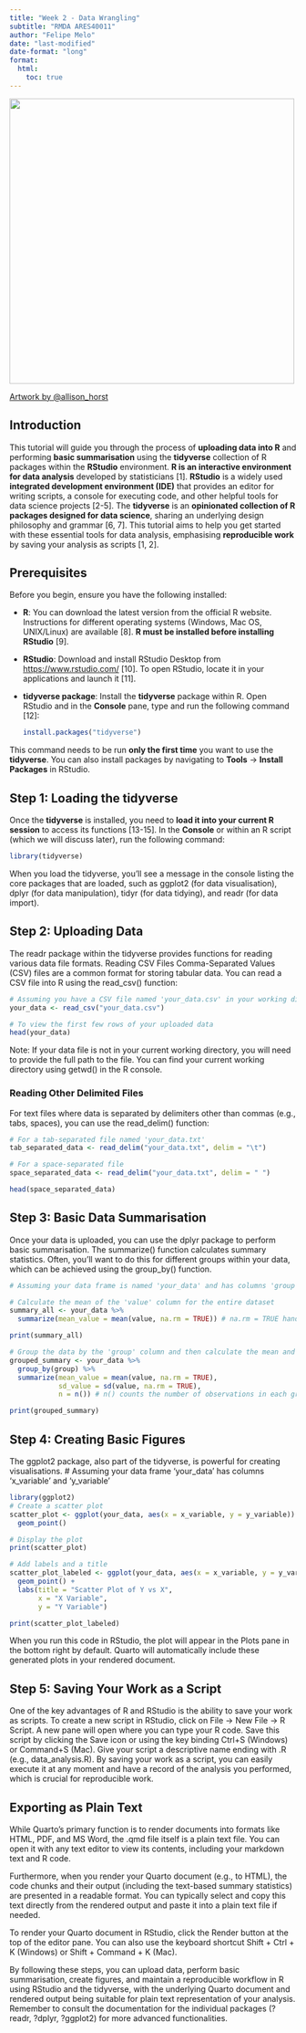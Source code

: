 ```yaml
---
title: "Week 2 - Data Wrangling"
subtitle: "RMDA ARES40011"
author: "Felipe Melo"
date: "last-modified"
date-format: "long"
format:
  html:
    toc: true
---
```


![](/img/dplyr_wrangling.png){width="500"}

[Artwork by \@allison_horst](https://twitter.com/allison_horst){style="text-align: center"}

## Introduction

This tutorial will guide you through the process of **uploading data into R** and performing **basic summarisation** using the **tidyverse** collection of R packages within the **RStudio** environment. **R is an interactive environment for data analysis** developed by statisticians \[1\]. **RStudio** is a widely used **integrated development environment (IDE)** that provides an editor for writing scripts, a console for executing code, and other helpful tools for data science projects \[2-5\]. The **tidyverse** is an **opinionated collection of R packages designed for data science**, sharing an underlying design philosophy and grammar \[6, 7\]. This tutorial aims to help you get started with these essential tools for data analysis, emphasising **reproducible work** by saving your analysis as scripts \[1, 2\].

## Prerequisites

Before you begin, ensure you have the following installed:

-   **R**: You can download the latest version from the official R website. Instructions for different operating systems (Windows, Mac OS, UNIX/Linux) are available \[8\]. **R must be installed before installing RStudio** \[9\].

-   **RStudio**: Download and install RStudio Desktop from <https://www.rstudio.com/> \[10\]. To open RStudio, locate it in your applications and launch it \[11\].

-   **tidyverse package**: Install the **tidyverse** package within R. Open RStudio and in the **Console** pane, type and run the following command \[12\]:

    ``` r
    install.packages("tidyverse")
    ```

This command needs to be run **only the first time** you want to use the **tidyverse**. You can also install packages by navigating to **Tools** -\> **Install Packages** in RStudio.

## Step 1: Loading the tidyverse

Once the **tidyverse** is installed, you need to **load it into your current R session** to access its functions \[13-15\]. In the **Console** or within an R script (which we will discuss later), run the following command:

``` r
library(tidyverse)
```

When you load the tidyverse, you'll see a message in the console listing the core packages that are loaded, such as ggplot2 (for data visualisation), dplyr (for data manipulation), tidyr (for data tidying), and readr (for data import).

## Step 2: Uploading Data

The readr package within the tidyverse provides functions for reading various data file formats. Reading CSV Files Comma-Separated Values (CSV) files are a common format for storing tabular data. You can read a CSV file into R using the read_csv() function:

``` r
# Assuming you have a CSV file named 'your_data.csv' in your working directory
your_data <- read_csv("your_data.csv")

# To view the first few rows of your uploaded data
head(your_data)
```

Note: If your data file is not in your current working directory, you will need to provide the full path to the file. You can find your current working directory using getwd() in the R console.

### Reading Other Delimited Files

For text files where data is separated by delimiters other than commas (e.g., tabs, spaces), you can use the read_delim() function:

``` r
# For a tab-separated file named 'your_data.txt'
tab_separated_data <- read_delim("your_data.txt", delim = "\t")

# For a space-separated file
space_separated_data <- read_delim("your_data.txt", delim = " ")

head(space_separated_data)
```

## Step 3: Basic Data Summarisation

Once your data is uploaded, you can use the dplyr package to perform basic summarisation. The summarize() function calculates summary statistics. Often, you'll want to do this for different groups within your data, which can be achieved using the group_by() function.

``` r
# Assuming your data frame is named 'your_data' and has columns 'group' and 'value'

# Calculate the mean of the 'value' column for the entire dataset
summary_all <- your_data %>%
  summarize(mean_value = mean(value, na.rm = TRUE)) # na.rm = TRUE handles missing values

print(summary_all)

# Group the data by the 'group' column and then calculate the mean and standard deviation of 'value' for each group
grouped_summary <- your_data %>%
  group_by(group) %>%
  summarize(mean_value = mean(value, na.rm = TRUE),
            sd_value = sd(value, na.rm = TRUE),
            n = n()) # n() counts the number of observations in each group

print(grouped_summary)
```

## Step 4: Creating Basic Figures

The ggplot2 package, also part of the tidyverse, is powerful for creating visualisations. \# Assuming your data frame 'your_data' has columns 'x_variable' and 'y_variable'

``` r
library(ggplot2)
# Create a scatter plot
scatter_plot <- ggplot(your_data, aes(x = x_variable, y = y_variable)) +
  geom_point()

# Display the plot
print(scatter_plot)

# Add labels and a title
scatter_plot_labeled <- ggplot(your_data, aes(x = x_variable, y = y_variable)) +
  geom_point() +
  labs(title = "Scatter Plot of Y vs X",
       x = "X Variable",
       y = "Y Variable")

print(scatter_plot_labeled)
```

When you run this code in RStudio, the plot will appear in the Plots pane in the bottom right by default. Quarto will automatically include these generated plots in your rendered document.

## Step 5: Saving Your Work as a Script

One of the key advantages of R and RStudio is the ability to save your work as scripts. To create a new script in RStudio, click on File -\> New File -\> R Script. A new pane will open where you can type your R code. Save this script by clicking the Save icon or using the key binding Ctrl+S (Windows) or Command+S (Mac). Give your script a descriptive name ending with .R (e.g., data_analysis.R). By saving your work as a script, you can easily execute it at any moment and have a record of the analysis you performed, which is crucial for reproducible work.

## Exporting as Plain Text

While Quarto's primary function is to render documents into formats like HTML, PDF, and MS Word, the .qmd file itself is a plain text file. You can open it with any text editor to view its contents, including your markdown text and R code.

Furthermore, when you render your Quarto document (e.g., to HTML), the code chunks and their output (including the text-based summary statistics) are presented in a readable format. You can typically select and copy this text directly from the rendered output and paste it into a plain text file if needed.

To render your Quarto document in RStudio, click the Render button at the top of the editor pane. You can also use the keyboard shortcut Shift + Ctrl + K (Windows) or Shift + Command + K (Mac).

By following these steps, you can upload data, perform basic summarisation, create figures, and maintain a reproducible workflow in R using RStudio and the tidyverse, with the underlying Quarto document and rendered output being suitable for plain text representation of your analysis. Remember to consult the documentation for the individual packages (?readr, ?dplyr, ?ggplot2) for more advanced functionalities.
